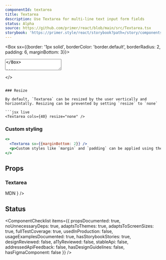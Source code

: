 ```yaml
---
componentId: textarea
title: Textarea
description: Use Textarea for multi-line text input form fields
status: Alpha
source: https://github.com/primer/react/blob/main/src/Textarea.tsx
storybook: 'https://primer.style/react/storybook?path=/story/components-forms-textarea--textarea-story'
---
```



<Box sx={{border: '1px solid', borderColor: 'border.default', borderRadius: 2, padding: 6, marginBottom: 3}}>
  <Textarea />
</Box>

```js
import {Textarea} from '@primer/react'
```

## Examples

<Note variant="warning">

Textarea components **must always** be accompanied by a corresponding label to improve support for assistive
technologies. Examples below are provided for conciseness and may not reflect accessibility best practices.

Use the [FormControl](/FormControl) component to render a Textarea with a corresponding label.

</Note>

### Controlled mode

```javascript live noinline
const TextareaExample = () => {
  // Running in controlled mode (recommended)
  const [value, setValue] = React.useState('')

  const handleChange = event => {
    setValue(event.target.value)
  }

  return <Textarea placeholder="Enter a description" onChange={handleChange} value={value} />
}

render(<TextareaExample />)
```

### Uncontrolled mode

```javascript live noinline
const TextareaExample = () => {
  const ref = React.useRef()

  const handleSubmit = event => {
    event.preventDefault()
    if (!ref.current.value) {
      alert(`Enter a value into the Textarea and press submit`)
      return
    }

    alert(`Current Textarea value: ${ref.current.value}`)
  }

  return (
    <form onSubmit={handleSubmit}>
      <Textarea
        cols={40}
        rows={8}
        ref={ref}
        defaultValue="Set the initial state in uncontrolled mode using the defaultValue prop"
      />
      <br />
      <Button type="submit">Submit</Button>
    </form>
  )
}

render(<TextareaExample />)
```

### Displaying form validation state

```jsx live
<>
  <Box as="label" htmlFor="success-state" sx={{display: 'block'}}>
    Success state:
  </Box>
  <Textarea id="success-state" validationStatus="success" />
  <Box as="label" htmlFor="error-state" sx={{display: 'block', mt: 5}}>
    Error state:
  </Box>
  <Textarea id="error-state" validationStatus="error" />
</>
```

### Inactive

```jsx live
<>
  <Textarea disabled>This text is inactive</Textarea>
</>
```

### Resize

By default, `Textarea` can be resized by the user vertically and horizontally. Resizing can be prevented by setting `resize` to `none`

```jsx live
<Textarea cols={40} resize="none" />
```

### Custom styling

```jsx live
<>
  <Textarea sx={{marginBottom: 2}} />
  <p>Custom styles like `margin` and `padding` can be applied using the `sx` prop</p>
</>
```

## Props

### Textarea

<PropsTable>
  <PropsTableRow
    name="required"
    type="boolean"
    description="Indicates to the user and assistive technologies that the field value is required"
  />
  <PropsTableRow
    name="cols"
    type="number"
    description="Specifies the visible width of a text area."
  />
  <PropsTableRow
    name="rows"
    type="number"
    description="Specifies the visible height of a text area."
  />
  <PropsTableRow
    name="block"
    type="boolean"
    defaultValue="false"
    description="Expands with width of the component to fill the parent elements"
  />
  <PropsTableRow
    name="resize"
    type="'both' | 'horizontal' | 'vertical' | 'none'"
    defaultValue="'both'"
    description="Changes background color to a higher contrast color"
  />
  <PropsTableRow name="validationStatus"  
    type="'success' | 'error' | undefined" 
    description="Style the textarea to match the current form validation status"
  />
  <PropsTableRefRow
    elementType="textarea"
    refType="HTMLTextAreaElement"
  />
  <PropsTableBasePropRows
    elementType="input"
    refType="HTMLTextareaElement"
    passthroughPropsLink={
      <Link href="https://developer.mozilla.org/en-US/docs/Web/HTML/Element/textarea#attributes">
        MDN
      </Link>
    }
  />

</PropsTable>

## Status

<ComponentChecklist
  items={{
    propsDocumented: true,
    noUnnecessaryDeps: true,
    adaptsToThemes: true,
    adaptsToScreenSizes: true,
    fullTestCoverage: true,
    usedInProduction: false,
    usageExamplesDocumented: true,
    hasStorybookStories: true,
    designReviewed: false,
    a11yReviewed: false,
    stableApi: false,
    addressedApiFeedback: false,
    hasDesignGuidelines: false,
    hasFigmaComponent: false
  }}
/>
